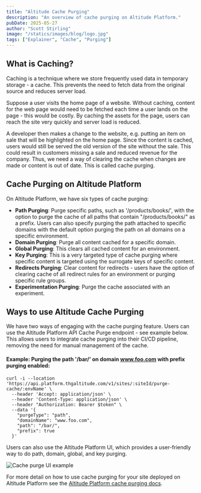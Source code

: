 ```yaml
---
title: "Altitude Cache Purging"
description: "An overview of cache purging on Altitude Platform."
pubDate: 2025-05-27
author: "Scott Stirling"
image: "/statics/images/blog/logo.jpg"
tags: ["Explainer", "Cache", "Purging"]
---
```


## What is Caching?

Caching is a technique where we store frequently used data in temporary storage - a cache. This prevents the need to fetch data from the original source and reduces server load.

Suppose a user visits the home page of a website. Without caching, content for the web page would need to be fetched each time a user lands on the page - this would be costly. By caching the assets for the page, users can reach the site very quickly and server load is reduced.

A developer then makes a change to the website, e.g. putting an item on sale that will be highlighted on the home page. Since the content is cached, users would still be served the old version of the site without the sale. This could result in customers missing a sale and reduced revenue for the company. Thus, we need a way of clearing the cache when changes are made or content is out of date. This is called cache purging.

## Cache Purging on Altitude Platform

On Altitude Platform, we have six types of cache purging:

- **Path Purging**: Purge specific paths, such as '/products/books/', with the option to purge the cache of all paths that contain "/products/books/" as a prefix. Users can also specify purging the path attached to specific domains with the default option purging the path on all domains on a specific environment.
- **Domain Purging**: Purge all content cached for a specific domain.
- **Global Purging**: This clears all cached content for an environment.
- **Key Purging**: This is a very targeted type of cache purging where specific content is targeted using the surrogate keys of specific content.
- **Redirects Purging**: Clear content for redirects - users have the option of clearing cache of all redirect rules for an environment or purging specific rule groups.
- **Experimentation Purging**: Purge the cache associated with an experiment.

## Ways to use Altitude Cache Purging

We have two ways of engaging with the cache purging feature. Users can use the Altitude Platform API Cache Purge endpoint - see example below. This allows users to integrate cache purging into their CI/CD pipeline, removing the need for manual management of the cache.

#### Example: Purging the path '/bar/' on domain www.foo.com with prefix purging enabled:
```
curl -i --location 'https://api.platform.thgaltitude.com/v1/sites/:siteId/purge-cache/:envName' \
  --header 'Accept: application/json' \
  --header 'Content-Type: application/json' \
  --header "Authorization: Bearer $token" \
  --data '{
    "purgeType": "path",
    "domainName": "www.foo.com",
    "path": "/bar/",
    "prefix": true
  }'
```

Users can also use the Altitude Platform UI, which provides a user-friendly way to do path, domain, global, and key purging.

![Cache purge UI example](/statics/screenshots/cache/cache-purge-example.png)

For more detail on how to use cache purging for your site deployed on Altitude Platform see the [Altitude Platform cache purging docs](https://thgaltitude.com/docs/platform/v2.3.0/edge/cache).

